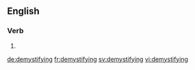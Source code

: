 ==English==

===Verb===
{{head|en|present participle}}

# {{present participle of|demystify|lang=en|nocat=1}}

[[de:demystifying]]
[[fr:demystifying]]
[[sv:demystifying]]
[[vi:demystifying]]